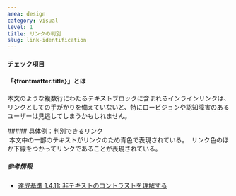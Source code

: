 ```yaml
---
area: design
category: visual
level: 1
title: リンクの判別
slug: link-identification
---
```



#### チェック項目

<Checkpoint title="インラインリンクには下線を引いたり一貫したアイコンを添えたりしてリンクとわかるようにする" />

#### 「{frontmatter.title}」とは

<Level level={frontmatter.level} />

本文のような複数行にわたるテキストブロックに含まれるインラインリンクは、リンクとしての手がかりを備えていないと、特にロービジョンや認知障害のあるユーザーは見逃してしまうかもしれません。

<Cases>
  <div slot="title">
    ##### 具体例：判別できるリンク
  </div>
  <Case type="bad" title="リンクを示すのに色だけを使用する">
    <img
      slot="figure"
      src={linkIdentification.src}
      alt=""
      width={linkIdentification.width}
      height={linkIdentification.height}
      loading="lazy"
      decoding="async"
    />
    本文中の一部のテキストがリンクのため青色で表現されている。
  </Case>
  <Case type="good" title="リンクを示すのに色と下線を使用する">
    <img
      slot="figure"
      src={linkIdentification2.src}
      alt=""
      width={linkIdentification2.width}
      height={linkIdentification2.height}
      loading="lazy"
      decoding="async"
    />
    リンク色のほか下線をつかってリンクであることが表現されている。
  </Case>
</Cases>

##### 参考情報

- [達成基準 1.4.11: 非テキストのコントラストを理解する](https://waic.jp/translations/WCAG21/Understanding/non-text-contrast.html)
